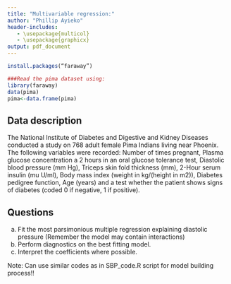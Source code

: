 ```yaml
---
title: "Multivariable regression:"
author: "Phillip Ayieko"
header-includes:
   - \usepackage{multicol}
   - \usepackage{graphicx}
output: pdf_document
---
```


```r

install.packages(“faraway”)

###Read the pima dataset using:
library(faraway)
data(pima)
pima<-data.frame(pima)

```


Data description
-------------------

The National Institute of Diabetes and Digestive and Kidney Diseases conducted a study on 768 adult female Pima Indians living near Phoenix. The following variables were recorded: Number of times pregnant, Plasma glucose concentration a 2 hours in an oral glucose tolerance test, Diastolic blood pressure (mm Hg), Triceps skin fold thickness (mm), 2-Hour serum insulin (mu U/ml), Body mass index (weight in kg/(height in m2)), Diabetes pedigree function, Age (years) and a test whether the patient shows signs of diabetes (coded 0 if negative, 1 if positive).


Questions
----------

a)	Fit the most parsimonious multiple regression explaining diastolic pressure (Remember the model may contain interactions)
b)	Perform diagnostics on the best fitting model.
c)	Interpret the coefficients where possible.

Note:
Can use similar codes as in SBP_code.R script for model building process!!
